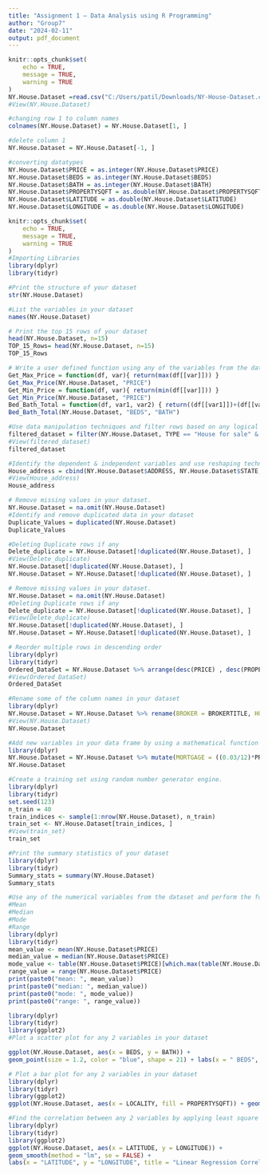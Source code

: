 ```yaml
---
title: "Assignment 1 – Data Analysis using R Programming"
author: "Group7"
date: "2024-02-11"
output: pdf_document
---
```


```r
knitr::opts_chunk$set(
	echo = TRUE,
	message = TRUE,
	warning = TRUE
)
NY.House.Dataset =read.csv("C:/Users/patil/Downloads/NY-House-Dataset.csv/NY.House.Dataset.csv", header=FALSE)
#View(NY.House.Dataset)

#changing row 1 to column names
colnames(NY.House.Dataset) = NY.House.Dataset[1, ] 

#delete column 1
NY.House.Dataset = NY.House.Dataset[-1, ]

#converting datatypes
NY.House.Dataset$PRICE = as.integer(NY.House.Dataset$PRICE)
NY.House.Dataset$BEDS = as.integer(NY.House.Dataset$BEDS)
NY.House.Dataset$BATH = as.integer(NY.House.Dataset$BATH)
NY.House.Dataset$PROPERTYSQFT = as.double(NY.House.Dataset$PROPERTYSQFT)
NY.House.Dataset$LATITUDE = as.double(NY.House.Dataset$LATITUDE)
NY.House.Dataset$LONGITUDE = as.double(NY.House.Dataset$LONGITUDE)
```

```r
knitr::opts_chunk$set(
	echo = TRUE,
	message = TRUE,
	warning = TRUE
)
#Importing Libraries
library(dplyr)
library(tidyr)

#Print the structure of your dataset
str(NY.House.Dataset)
```

```r
#List the variables in your dataset
names(NY.House.Dataset)
```

```r
# Print the top 15 rows of your dataset
head(NY.House.Dataset, n=15)
TOP_15_Rows= head(NY.House.Dataset, n=15)
TOP_15_Rows
```

```r
# Write a user defined function using any of the variables from the data set
Get_Max_Price = function(df, var){ return(max(df[[var]])) }
Get_Max_Price(NY.House.Dataset, "PRICE")
Get_Min_Price = function(df, var){ return(min(df[[var]])) }
Get_Min_Price(NY.House.Dataset, "PRICE")
Bed_Bath_Total = function(df, var1, var2) { return((df[[var1]])+(df[[var2]]))}
Bed_Bath_Total(NY.House.Dataset, "BEDS", "BATH")
```

```r
#Use data manipulation techniques and filter rows based on any logical criteria that exist in your dataset
filtered_dataset = filter(NY.House.Dataset, TYPE == "House for sale" & LOCALITY == "New York")
#View(filtered_dataset)
filtered_dataset
```

```r

#Identify the dependent & independent variables and use reshaping techniques and create a new data frame by joining those variables from your dataset.
House_address = cbind(NY.House.Dataset$ADDRESS, NY.House.Dataset$STATE, NY.House.Dataset$LOCALITY, NY.House.Dataset$SUBLOCALITY)
#View(House_address)
House_address

```

```r
# Remove missing values in your dataset.
NY.House.Dataset = na.omit(NY.House.Dataset)
#Identify and remove duplicated data in your dataset
Duplicate_Values = duplicated(NY.House.Dataset)
Duplicate_Values
```

```r
#Deleting Duplicate rows if any
Delete_duplicate = NY.House.Dataset[!duplicated(NY.House.Dataset), ]
#View(Delete_duplicate)
NY.House.Dataset[!duplicated(NY.House.Dataset), ]
NY.House.Dataset = NY.House.Dataset[!duplicated(NY.House.Dataset), ]
```

```r
# Remove missing values in your dataset.
NY.House.Dataset = na.omit(NY.House.Dataset)
#Deleting Duplicate rows if any
Delete_duplicate = NY.House.Dataset[!duplicated(NY.House.Dataset), ]
#View(Delete_duplicate)
NY.House.Dataset[!duplicated(NY.House.Dataset), ]
NY.House.Dataset = NY.House.Dataset[!duplicated(NY.House.Dataset), ]
```

```r
# Reorder multiple rows in descending order
library(dplyr)
library(tidyr)
Ordered_DataSet = NY.House.Dataset %>% arrange(desc(PRICE) , desc(PROPERTYSQFT) , desc(BEDS) , desc(BATH))
#View(Ordered_DataSet)
Ordered_DataSet
```

```r
#Rename some of the column names in your dataset
library(dplyr)
NY.House.Dataset = NY.House.Dataset %>% rename(BROKER = BROKERTITLE, HOUSE_TYPE = TYPE, PROPERTY_SQFT = PROPERTYSQFT)
#View(NY.House.Dataset)
NY.House.Dataset
```

```r
#Add new variables in your data frame by using a mathematical function (for e.g. – multiply an existing column by 2 and add it as a new variable to your data frame
library(dplyr)
NY.House.Dataset = NY.House.Dataset %>% mutate(MORTGAGE = ((0.03/12)*PRICE))
NY.House.Dataset
```

```r
#Create a training set using random number generator engine.
library(dplyr)
library(tidyr)
set.seed(123)
n_train = 40
train_indices <- sample(1:nrow(NY.House.Dataset), n_train)
train_set <- NY.House.Dataset[train_indices, ]
#View(train_set)
train_set
```

```r
#Print the summary statistics of your dataset
library(dplyr)
library(tidyr)
Summary_stats = summary(NY.House.Dataset)
Summary_stats
```

```r
#Use any of the numerical variables from the dataset and perform the following statistical functions
#Mean
#Median
#Mode
#Range
library(dplyr)
library(tidyr)
mean_value <- mean(NY.House.Dataset$PRICE)
median_value = median(NY.House.Dataset$PRICE)
mode_value <- table(NY.House.Dataset$PRICE)[which.max(table(NY.House.Dataset$PRICE))]
range_value = range(NY.House.Dataset$PRICE)
print(paste0("mean: ", mean_value))
print(paste0("median: ", median_value))
print(paste0("mode: ", mode_value))
print(paste0("range: ", range_value))
```

```r
library(dplyr)
library(tidyr)
library(ggplot2)
#Plot a scatter plot for any 2 variables in your dataset

ggplot(NY.House.Dataset, aes(x = BEDS, y = BATH)) +
geom_point(size = 1.2, color = "blue", shape = 21) + labs(x = " BEDS", y = " BATH", title = "Scatter Plot")
```

```r
# Plot a bar plot for any 2 variables in your dataset
library(dplyr)
library(tidyr)
library(ggplot2)
ggplot(NY.House.Dataset, aes(x = LOCALITY, fill = PROPERTYSQFT)) + geom_bar(fill = "blue") + labs(x = "LOCALITY", y = "PROPERTY SQFT", title = "Bar Plot")
```

```r
#Find the correlation between any 2 variables by applying least square linear regression model
library(dplyr)
library(tidyr)
library(ggplot2)
ggplot(NY.House.Dataset, aes(x = LATITUDE, y = LONGITUDE)) +
geom_smooth(method = "lm", se = FALSE) +
labs(x = "LATITUDE", y = "LONGITUDE", title = "Linear Regression Correlation Plot")
```
